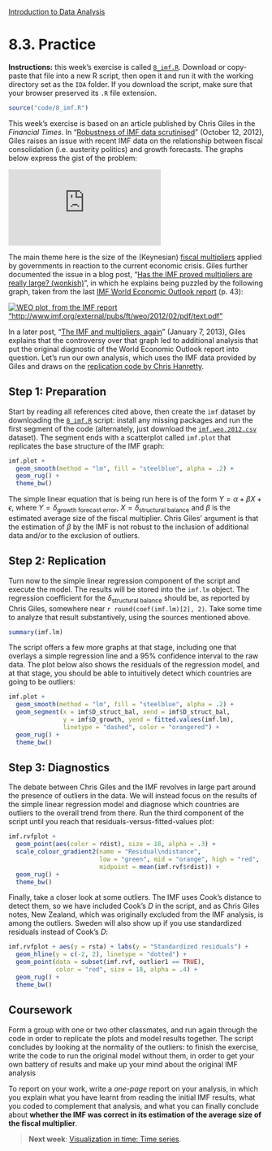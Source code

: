 <style>@import url(style.css);</style>
[Introduction to Data Analysis](index.html "Course index")

# 8.3. Practice

[ft-giles-1]: http://www.ft.com/intl/cms/s/0/85a0c6c2-1476-11e2-8cf2-00144feabdc0.html
[ft-giles-2]: http://blogs.ft.com/money-supply/2012/10/12/has-the-imf-proved-multipliers-are-really-large-wonkish/
[ft-giles-3]: http://blogs.ft.com/money-supply/2013/01/07/the-imf-and-multipliers-again/
[ft-fm]: http://ftalphaville.ft.com/2012/10/09/1199151/its-austerity-multiplier-failure/
[hanretty]: https://gist.github.com/chrishanretty/3885712
[imf-weo]: http://www.imf.org/external/pubs/ft/weo/2012/02/pdf/text.pdf
[imf-data]: https://raw.github.com/briatte/ida/master/data/imf.weo.2012.csv

<p class="info"><strong>Instructions:</strong> this week's exercise is called <code><a href="8_imf.R">8_imf.R</a></code>. Download or copy-paste that file into a new R script, then open it and run it with the working directory set as the <code>IDA</code> folder. If you download the script, make sure that your browser preserved its <code>.R</code> file extension.</p>

```r
source("code/8_imf.R")
```

This week's exercise is based on an article published by Chris Giles in the *Financial Times*. In "[Robustness of IMF data scrutinised][ft-giles-1]" (October 12, 2012), Giles raises an issue with recent IMF data on the relationship between fiscal consolidation (i.e. austerity politics) and growth forecasts. The graphs below express the gist of the problem:

[![FT graphs, by Chris Giles auto "http://www.ft.com/intl/cms/s/0/85a0c6c2-1476-11e2-8cf2-00144feabdc0.html"](http://im.ft-static.com/content/images/42f72894-14b6-11e2-8cf2-00144feabdc0.img)][ft-giles-1]

The main theme here is the size of the (Keynesian) [fiscal multipliers][ft-fm] applied by governments in reaction to the current economic crisis. Giles further documented the issue in a blog post, "[Has the IMF proved multipliers are really large? (wonkish)][ft-giles-2]", in which he explains being puzzled by the following graph, taken from the last [IMF World Economic Outlook report][imf-weo] (p. 43):

[![WEO plot, from the IMF report "http://www.imf.org/external/pubs/ft/weo/2012/02/pdf/text.pdf"](http://blogs.r.ftdata.co.uk/money-supply/files/2012/10/12-october-2012-IMF-multipliers-590x405.jpg)][ft-giles-2]

In a later post, "[The IMF and multipliers, again][ft-giles-3]" (January 7, 2013), Giles explains that the controversy over that graph led to additional analysis that put the original diagnostic of the World Economic Outlook report into question. Let's run our own analysis, which uses the IMF data provided by Giles and draws on the [replication code by Chris Hanretty][hanretty].

## Step 1: Preparation

Start by reading all references cited above, then create the `imf` dataset by downloading the [`8_imf.R`](8_imf.R) script: install any missing packages and run the first segment of the code (alternately, just download the [`imf.weo.2012.csv`][imf-data] dataset). The segment ends with a scatterplot called `imf.plot` that replicates the base structure of the IMF graph:

```r
imf.plot + 
  geom_smooth(method = "lm", fill = "steelblue", alpha = .2) +
  geom_rug() + 
  theme_bw()
```

The simple linear equation that is being run here is of the form $Y = \alpha + \beta X + \epsilon$, where $Y = \delta_{\text{growth forecast error}}$, $X = \delta_{\text{structural balance}}$ and $\beta$ is the estimated average size of the fiscal multiplier. Chris Giles' argument is that the estimation of $\beta$ by the IMF is not robust to the inclusion of additional data and/or to the exclusion of outliers.

## Step 2: Replication

Turn now to the simple linear regression component of the script and execute the model. The results will be stored into the `imf.lm` object. The regression coefficient for the $\delta_{\text{structural balance}}$ should be, as reported by Chris Giles, somewhere near `r round(coef(imf.lm)[2], 2)`. Take some time to analyze that result substantively, using the sources mentioned above.

```r
summary(imf.lm)
```

The script offers a few more graphs at that stage, including one that overlays a simple regression line and a 95% confidence interval to the raw data. The plot below also shows the residuals of the regression model, and at that stage, you should be able to intuitively detect which countries are going to be outliers:

```r
imf.plot + 
  geom_smooth(method = "lm", fill = "steelblue", alpha = .2) +
  geom_segment(x = imf$D_struct_bal, xend = imf$D_struct_bal, 
               y = imf$D_growth, yend = fitted.values(imf.lm),
               linetype = "dashed", color = "orangered") +
  geom_rug() +
  theme_bw()
```

## Step 3: Diagnostics

The debate between Chris Giles and the IMF revolves in large part around the presence of outliers in the data. We will instead focus on the results of the simple linear regression model and diagnose which countries are outliers to the overall trend from there. Run the third component of the script until you reach that residuals-versus-fitted-values plot:

```r
imf.rvfplot + 
  geom_point(aes(color = rdist), size = 18, alpha = .3) + 
  scale_colour_gradient2(name = "Residual\ndistance", 
                         low = "green", mid = "orange", high = "red",
                         midpoint = mean(imf.rvf$rdist)) +
  geom_rug() +
  theme_bw()
```

Finally, take a closer look at some outliers. The IMF uses Cook's distance to detect them, so we have included Cook's $D$ in the script, and as Chris Giles notes, New Zealand, which was originally excluded from the IMF analysis, is among the outliers. Sweden will also show up if you use standardized residuals instead of Cook's $D$:

```r
imf.rvfplot + aes(y = rsta) + labs(y = "Standardized residuals") +
  geom_hline(y = c(-2, 2), linetype = "dotted") + 
  geom_point(data = subset(imf.rvf, outlier1 == TRUE), 
             color = "red", size = 18, alpha = .4) +
  geom_rug() +
  theme_bw()
```

## Coursework

Form a group with one or two other classmates, and run again through the code in order to replicate the plots and model results together. The script concludes by looking at the normality of the outliers: to finish the exercise, write the code to run the original model without them, in order to get your own battery of results and make up your mind about the original IMF analysis

To report on your work, write a _one-page_ report on your analysis, in which you explain what you have learnt from reading the initial IMF results, what you coded to complement that analysis, and what you can finally conclude about __whether the IMF was correct in its estimation of the average size of the fiscal multiplier__.

> __Next week__: [Visualization in time: Time series](090_ts.html).
